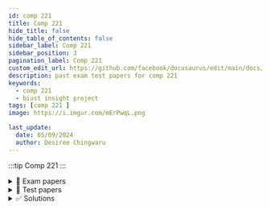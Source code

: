 ```yaml
---
id: comp 221
title: Comp 221 
hide_title: false
hide_table_of_contents: false
sidebar_label: Comp 221
sidebar_position: 3
pagination_label: Comp 221
custom_edit_url: https://github.com/facebook/docusaurus/edit/main/docs/api-doc-markdown.md
description: past exam test papers for comp 221
keywords:
  - comp 221
  - biust insight project
tags: [comp 221 ]
image: https://i.imgur.com/mErPwqL.png

last_update:
  date: 05/09/2024
  author: Desiree Chingwaru
---
```




:::tip Comp 221
:::

<details>
<summary>📝 Exam papers</summary>

> - <AuthenticatedLink href="https://drive.google.com/file/d/1u7TL6EJMTdp-ZGGigRhHwIRcKBs9s8AE/view?usp=drive_link" Icon={FaFileAlt} title="2020/2021 exam"/>
> - <AuthenticatedLink href="https://drive.google.com/file/d/1PGX30SXjjk3GGZ4OEiCulg7PKrk9IKc2/view?usp=drive_link" Icon={FaFileAlt} title="2022/2023 exam"/>
> - <AuthenticatedLink href="https://drive.google.com/file/d/1dB-xJ66F18rzAub1W1h6WnSbpKVp2hp2/view?usp=sharing" Icon={FaFileAlt} title="2023/2024 exam"/>
</details>

<details>
<summary>📝 Test papers</summary>

:::warning Currently In Search
searching for content
:::
</details>

<details>
<summary>✅ Solutions</summary>

:::warning Currently In Search
searching for content
:::
</details>

